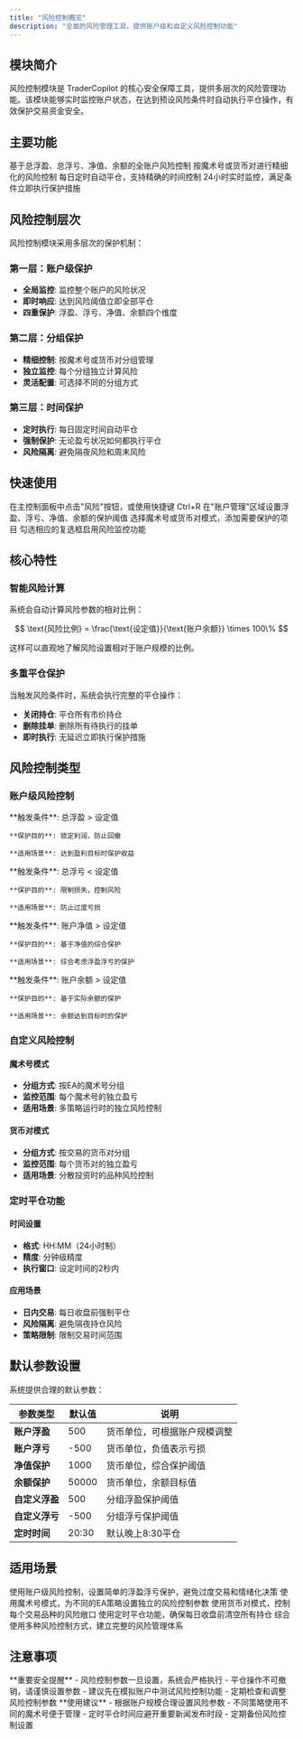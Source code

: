 ```yaml
---
title: "风险控制概览"
description: "全面的风险管理工具，提供账户级和自定义风险控制功能"
---
```


## 模块简介

风险控制模块是 TraderCopilot 的核心安全保障工具，提供多层次的风险管理功能。该模块能够实时监控账户状态，在达到预设风险条件时自动执行平仓操作，有效保护交易资金安全。

## 主要功能

<CardGroup cols={2}>
  <Card title="账户级风险管理" icon="shield-check">
    基于总浮盈、总浮亏、净值、余额的全账户风险控制
  </Card>
  <Card title="自定义风险管理" icon="sliders">
    按魔术号或货币对进行精细化的风险控制
  </Card>
  <Card title="定时平仓功能" icon="clock">
    每日定时自动平仓，支持精确的时间控制
  </Card>
  <Card title="实时监控系统" icon="eye">
    24小时实时监控，满足条件立即执行保护措施
  </Card>
</CardGroup>

## 风险控制层次

风险控制模块采用多层次的保护机制：

### 第一层：账户级保护
- **全局监控**: 监控整个账户的风险状况
- **即时响应**: 达到风险阈值立即全部平仓
- **四重保护**: 浮盈、浮亏、净值、余额四个维度

### 第二层：分组保护
- **精细控制**: 按魔术号或货币对分组管理
- **独立监控**: 每个分组独立计算风险
- **灵活配置**: 可选择不同的分组方式

### 第三层：时间保护
- **定时执行**: 每日固定时间自动平仓
- **强制保护**: 无论盈亏状况如何都执行平仓
- **风险隔离**: 避免隔夜风险和周末风险

## 快速使用

<Steps>
  <Step title="打开风险控制">
    在主控制面板中点击"风险"按钮，或使用快捷键 Ctrl+R
  </Step>
  <Step title="设置账户保护">
    在"账户管理"区域设置浮盈、浮亏、净值、余额的保护阈值
  </Step>
  <Step title="配置自定义保护">
    选择魔术号或货币对模式，添加需要保护的项目
  </Step>
  <Step title="启用监控">
    勾选相应的复选框启用风险监控功能
  </Step>
</Steps>

## 核心特性

### 智能风险计算

系统会自动计算风险参数的相对比例：

$$
\text{风险比例} = \frac{\text{设定值}}{\text{账户余额}} \times 100\%
$$

这样可以直观地了解风险设置相对于账户规模的比例。


### 多重平仓保护

当触发风险条件时，系统会执行完整的平仓操作：

- **关闭持仓**: 平仓所有市价持仓
- **删除挂单**: 删除所有待执行的挂单
- **即时执行**: 无延迟立即执行保护措施

## 风险控制类型

### 账户级风险控制

<CardGroup cols={2}>
  <Card title="总浮盈控制" icon="trending-up">
    **触发条件**: 总浮盈 > 设定值
    
    **保护目的**: 锁定利润，防止回撤
    
    **适用场景**: 达到盈利目标时保护收益
  </Card>
  
  <Card title="总浮亏控制" icon="trending-down">
    **触发条件**: 总浮亏 < 设定值
    
    **保护目的**: 限制损失，控制风险
    
    **适用场景**: 防止过度亏损
  </Card>
  
  <Card title="净值控制" icon="chart-line">
    **触发条件**: 账户净值 > 设定值
    
    **保护目的**: 基于净值的综合保护
    
    **适用场景**: 综合考虑浮盈浮亏的保护
  </Card>
  
  <Card title="余额控制" icon="wallet">
    **触发条件**: 账户余额 > 设定值
    
    **保护目的**: 基于实际余额的保护
    
    **适用场景**: 余额达到目标时的保护
  </Card>
</CardGroup>

### 自定义风险控制

#### 魔术号模式
- **分组方式**: 按EA的魔术号分组
- **监控范围**: 每个魔术号的独立盈亏
- **适用场景**: 多策略运行时的独立风险控制

#### 货币对模式
- **分组方式**: 按交易的货币对分组
- **监控范围**: 每个货币对的独立盈亏
- **适用场景**: 分散投资时的品种风险控制

### 定时平仓功能

#### 时间设置
- **格式**: HH:MM（24小时制）
- **精度**: 分钟级精度
- **执行窗口**: 设定时间的2秒内

#### 应用场景
- **日内交易**: 每日收盘前强制平仓
- **风险隔离**: 避免隔夜持仓风险
- **策略限制**: 限制交易时间范围

## 默认参数设置

系统提供合理的默认参数：

| 参数类型 | 默认值 | 说明 |
|----------|--------|------|
| **账户浮盈** | 500 | 货币单位，可根据账户规模调整 |
| **账户浮亏** | -500 | 货币单位，负值表示亏损 |
| **净值保护** | 1000 | 货币单位，综合保护阈值 |
| **余额保护** | 50000 | 货币单位，余额目标值 |
| **自定义浮盈** | 500 | 分组浮盈保护阈值 |
| **自定义浮亏** | -500 | 分组浮亏保护阈值 |
| **定时时间** | 20:30 | 默认晚上8:30平仓 |

## 适用场景

<Accordion title="新手交易者">
使用账户级风险控制，设置简单的浮盈浮亏保护，避免过度交易和情绪化决策
</Accordion>

<Accordion title="多策略交易">
使用魔术号模式，为不同的EA策略设置独立的风险控制参数
</Accordion>

<Accordion title="分散投资">
使用货币对模式，控制每个交易品种的风险敞口
</Accordion>

<Accordion title="日内交易">
使用定时平仓功能，确保每日收盘前清空所有持仓
</Accordion>

<Accordion title="风险管理">
综合使用多种风险控制方式，建立完整的风险管理体系
</Accordion>

## 注意事项

<Warning>
**重要安全提醒**
- 风险控制参数一旦设置，系统会严格执行
- 平仓操作不可撤销，请谨慎设置参数
- 建议先在模拟账户中测试风险控制功能
- 定期检查和调整风险控制参数
</Warning>

<Info>
**使用建议**
- 根据账户规模合理设置风险参数
- 不同策略使用不同的魔术号便于管理
- 定时平仓时间应避开重要新闻发布时段
- 定期备份风险控制设置
</Info>
